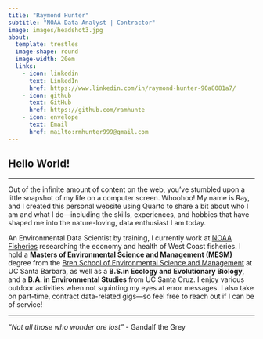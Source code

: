 ```yaml
---
title: "Raymond Hunter"
subtitle: "NOAA Data Analyst | Contractor"
image: images/headshot3.jpg
about:
  template: trestles
  image-shape: round
  image-width: 20em
  links:
    - icon: linkedin
      text: LinkedIn
      href: https://www.linkedin.com/in/raymond-hunter-90a8081a7/
    - icon: github
      text: GitHub
      href: https://github.com/ramhunte
    - icon: envelope
      text: Email
      href: mailto:rmhunter999@gmail.com
---
```


## Hello World!

<hr class="custom-line">

Out of the infinite amount of content on the web, you’ve stumbled upon a little snapshot of my life on a computer screen. Whoohoo! My name is Ray, and I created this personal website using Quarto to share a bit about who I am and what I do—including the skills, experiences, and hobbies that have shaped me into the nature-loving, data enthusiast I am today.

An Environmental Data Scientist by training, I currently work at [NOAA Fisheries](https://www.fisheries.noaa.gov/) researching the economy and health of West Coast fisheries. I hold a **Masters of Environmental Science and Management (MESM)** degree from the [Bren School of Environmental Science and Management](https://bren.ucsb.edu/masters-programs/master-environmental-science-and-management) at UC Santa Barbara, as well as a **B.S.in Ecology and Evolutionary Biology**, and a **B.A. in Environmental Studies** from UC Santa Cruz. I enjoy various outdoor activities when not squinting my eyes at error messages. I also take on part-time, contract data-related gigs—so feel free to reach out if I can be of service!

<hr class="custom-line">

*"Not all those who wonder are lost"* - Gandalf the Grey
